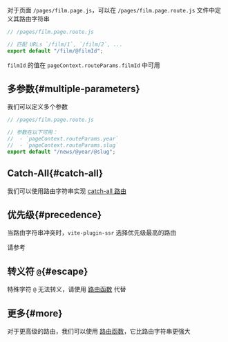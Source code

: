 
对于页面 `/pages/film.page.js`，可以在 `/pages/film.page.route.js` 文件中定义其路由字符串

```js
// /pages/film.page.route.js

// 匹配 URLs `/film/1`, `/film/2`, ...
export default "/film/@filmId";
```

`filmId` 的值在 `pageContext.routeParams.filmId` 中可用

## 多参数{#multiple-parameters}

我们可以定义多个参数

```js
// /pages/film.page.route.js

// 参数在以下可用：
//  - `pageContext.routeParams.year`
//  - `pageContext.routeParams.slug`
export default "/news/@year/@slug";
```

## Catch-All{#catch-all}

我们可以使用路由字符串实现 [catch-all 路由](/catch-all)

## 优先级{#precedence}

当路由字符串冲突时，`vite-plugin-ssr` 选择优先级最高的路由

请参考 <Link href="/routing-precedence" />

## 转义符 `@`{#escape}

特殊字符 `@` 无法转义，请使用 [路由函数](/route-function) 代替

## 更多{#more}

对于更高级的路由，我们可以使用 [路由函数](/route-function)，它比路由字符串更强大
